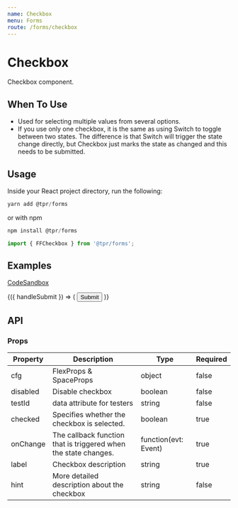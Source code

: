 ```yaml
---
name: Checkbox
menu: Forms
route: /forms/checkbox
---
```



# Checkbox

Checkbox component.

## When To Use

- Used for selecting multiple values from several options.
- If you use only one checkbox, it is the same as using Switch to toggle between two states. The difference is that Switch will trigger the state change directly, but Checkbox just marks the state as changed and this needs to be submitted.

## Usage

Inside your React project directory, run the following:

```js
yarn add @tpr/forms
```

or with npm

```js
npm install @tpr/forms
```

```js
import { FFCheckbox } from '@tpr/forms';
```

## Examples

[CodeSandbox](https://codesandbox.io)

<Playground>
	<Form onSubmit={console.log} initialValues={{ 'checkbox-c': true }}>
		{({ handleSubmit }) => (
			<form onSubmit={handleSubmit} style={{ width: 400, padding: 10 }}>
				<FFCheckbox name="checkbox-a" label="Select option 1" />
				<FFCheckbox
					name="checkbox-b"
					label="Select option 2"
					hint="Lorem, ipsum dolor sit amet consectetur adipisicing elit. Ea obcaecati repellat molestias nemo deleniti eveniet vel similique nesciunt fugiat nisi?"
				/>
				<FFCheckbox name="checkbox-c" label="Select option 3" />
				<FFCheckbox
					name="checkbox-d"
					label="Select option 4"
					hint="Lorem, ipsum dolor sit amet consectetur adipisicing elit."
				/>
				<FFCheckbox name="checkbox-e" label="Select option 5" />
				<button type="submit" style={{ display: 'none' }}>
					Submit
				</button>
			</form>
		)}
	</Form>
</Playground>

## API

### Props

| Property | Description                                                     | Type                 | Required |
| -------- | --------------------------------------------------------------- | -------------------- | -------- |
| cfg      | FlexProps & SpaceProps                                          | object               | false    |
| disabled | Disable checkbox                                                | boolean              | false    |
| testId   | data attribute for testers                                      | string               | false    |
| checked  | Specifies whether the checkbox is selected.                     | boolean              | true     |
| onChange | The callback function that is triggered when the state changes. | function(evt: Event) | true     |
| label    | Checkbox description                                            | string               | true     |
| hint     | More detailed description about the checkbox                    | string               | false    |
